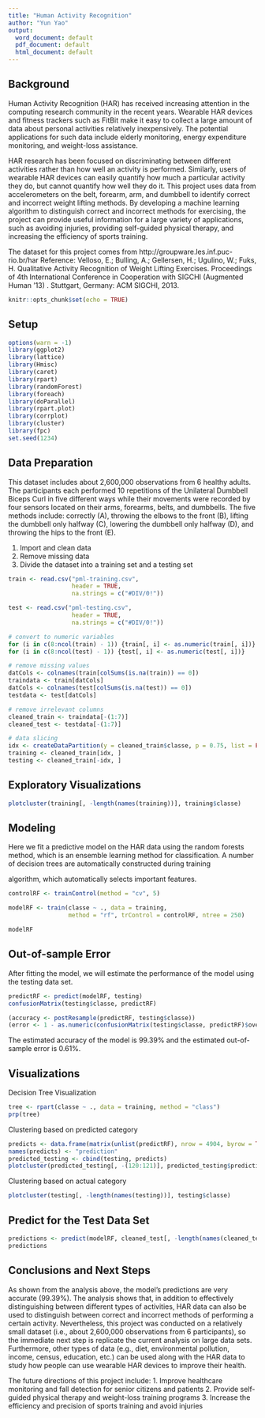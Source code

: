 ---
title: "Human Activity Recognition"
author: "Yun Yao"
output:
  word_document: default
  pdf_document: default
  html_document: default
---

## Background

Human Activity Recognition (HAR) has received increasing attention in the computing research community in the recent years. Wearable HAR devices and fitness trackers such as FitBit make it easy to collect a large amount of data about personal activities relatively inexpensively. The potential applications for such data include elderly monitoring, energy expenditure monitoring, and weight-loss assistance. 

HAR research has been focused on discriminating between different activities rather than how well an activity is performed. Similarly, users of wearable HAR devices can easily quantify how much a particular activity they do, but cannot quantify how well they do it. This project uses data from accelerometers on the belt, forearm, arm, and dumbbell to identify correct and incorrect weight lifting methods. By developing a machine learning algorithm to distinguish correct and incorrect methods for exercising, the project can provide useful information for a large variety of applications, such as avoiding injuries, providing self-guided physical therapy, and increasing the efficiency of sports training.

The dataset for this project comes from http://groupware.les.inf.puc-rio.br/har
Reference: Velloso, E.; Bulling, A.; Gellersen, H.; Ugulino, W.; Fuks, H. Qualitative Activity Recognition of Weight Lifting Exercises. Proceedings of 4th International Conference in Cooperation with SIGCHI (Augmented Human '13) . Stuttgart, Germany: ACM SIGCHI, 2013.

```{r, include=FALSE}
knitr::opts_chunk$set(echo = TRUE)
```

## Setup

```{r, cache=TRUE, comment=""}
options(warn = -1)
library(ggplot2)
library(lattice)
library(Hmisc)
library(caret)
library(rpart)
library(randomForest)
library(foreach)
library(doParallel)
library(rpart.plot)
library(corrplot)
library(cluster)
library(fpc)
set.seed(1234)
```

## Data Preparation

This dataset includes about 2,600,000 observations from 6 healthy adults. The participants each performed 10 repetitions of the Unilateral Dumbbell Biceps Curl in five different ways while their movements were recorded by four sensors located on their arms, forearms, belts, and dumbbells.
The five methods include: correctly (A), throwing the elbows to the front (B), lifting the dumbbell only halfway (C), lowering the dumbbell only halfway (D), and throwing the hips to the front (E). 

1. Import and clean data
2. Remove missing data
3. Divide the dataset into a training set and a testing set

```{r, cache=TRUE, comment=""}
train <- read.csv("pml-training.csv", 
                  header = TRUE, 
                  na.strings = c("#DIV/0!"))

test <- read.csv("pml-testing.csv", 
                  header = TRUE, 
                  na.strings = c("#DIV/0!"))

# convert to numeric variables
for (i in c(8:ncol(train) - 1)) {train[, i] <- as.numeric(train[, i])}
for (i in c(8:ncol(test) - 1)) {test[, i] <- as.numeric(test[, i])}

# remove missing values
datCols <- colnames(train[colSums(is.na(train)) == 0])
traindata <- train[datCols]
datCols <- colnames(test[colSums(is.na(test)) == 0])
testdata <- test[datCols]

# remove irrelevant columns
cleaned_train <- traindata[-(1:7)]
cleaned_test <- testdata[-(1:7)]

# data slicing
idx <- createDataPartition(y = cleaned_train$classe, p = 0.75, list = FALSE)
training <- cleaned_train[idx, ]
testing <- cleaned_train[-idx, ]
```

## Exploratory Visualizations

```{r, cache=TRUE, comment=""}
plotcluster(training[, -length(names(training))], training$classe)
```

## Modeling

Here we fit a predictive model on the HAR data using the random forests method, which is an ensemble learning method for classification. A number of decision trees are automatically constructed during training

algorithm, which automatically selects important features.

```{r, cache=TRUE, comment=""}
controlRF <- trainControl(method = "cv", 5)

modelRF <- train(classe ~ ., data = training, 
                 method = "rf", trControl = controlRF, ntree = 250)

modelRF
```

## Out-of-sample Error

After fitting the model, we will estimate the performance of the model using the testing data set.

```{r, cache=TRUE, comment=""}
predictRF <- predict(modelRF, testing)
confusionMatrix(testing$classe, predictRF)

(accuracy <- postResample(predictRF, testing$classe))
(error <- 1 - as.numeric(confusionMatrix(testing$classe, predictRF)$overall[1]))
```

The estimated accuracy of the model is 99.39% and the estimated out-of-sample error is 0.61%.

## Visualizations
Decision Tree Visualization
```{r, cache=TRUE, comment=""}
tree <- rpart(classe ~ ., data = training, method = "class")
prp(tree)
```

Clustering based on predicted category
```{r, cache=TRUE, comment=""}
predicts <- data.frame(matrix(unlist(predictRF), nrow = 4904, byrow = TRUE))
names(predicts) <- "prediction"
predicted_testing <- cbind(testing, predicts)
plotcluster(predicted_testing[, -(120:121)], predicted_testing$prediction)
```

Clustering based on actual category
```{r, cache=TRUE, comment=""}
plotcluster(testing[, -length(names(testing))], testing$classe)
```

## Predict for the Test Data Set

```{r, cache=TRUE, comment=""}
predictions <- predict(modelRF, cleaned_test[, -length(names(cleaned_test))])
predictions
```

## Conclusions and Next Steps
As shown from the analysis above, the model's predictions are very accurate (99.39%). The analysis shows that, in addition to effectively distinguishing between different types of activities, HAR data can also be used to distinguish between correct and incorrect methods of performing a certain activity. 
Nevertheless, this project was conducted on a relatively small dataset (i.e., about 2,600,000 observations from 6 participants), so the immediate next step is replicate the current analysis on large data sets. Furthermore, other types of data (e.g., diet, environmental pollution, income, census, education, etc.) can be used along with the HAR data to study how people can use wearable HAR devices to improve their health. 

The future directions of this project include:
1. Improve healthcare monitoring and fall detection for senior citizens and patients
2. Provide self-guided physical therapy and weight-loss training programs
3. Increase the efficiency and precision of sports training and avoid injuries

